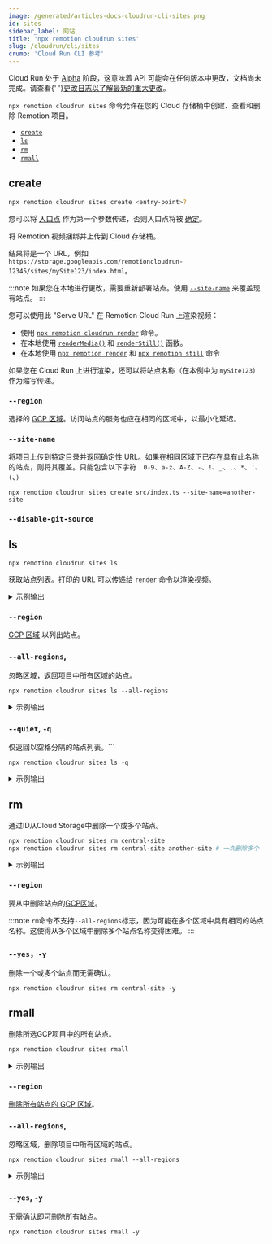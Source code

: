 ```yaml
---
image: /generated/articles-docs-cloudrun-cli-sites.png
id: sites
sidebar_label: 网站
title: 'npx remotion cloudrun sites'
slug: /cloudrun/cli/sites
crumb: 'Cloud Run CLI 参考'
---
```


<ExperimentalBadge>
  <p>
    Cloud Run 处于 <a href="/docs/cloudrun-alpha">Alpha</a> 阶段，这意味着 API 可能会在任何版本中更改，文档尚未完成。请查看{' '}<a href="https://remotion.dev/changelog">更改日志以了解最新的重大更改</a>。
  </p>
</ExperimentalBadge>

`npx remotion cloudrun sites` 命令允许在您的 Cloud 存储桶中创建、查看和删除 Remotion 项目。

- [`create`](#create)
- [`ls`](#ls)
- [`rm`](#rm)
- [`rmall`](#rmall)

## create

```bash
npx remotion cloudrun sites create <entry-point>?
```

您可以将 [入口点](/docs/terminology/entry-point) 作为第一个参数传递，否则入口点将被 [确定](/docs/terminology/entry-point#which-entry-point-is-being-used)。

将 Remotion 视频捆绑并上传到 Cloud 存储桶。

结果将是一个 URL，例如 `https://storage.googleapis.com/remotioncloudrun-12345/sites/mySite123/index.html`。

:::note
如果您在本地进行更改，需要重新部署站点。使用 [`--site-name`](#--site-name) 来覆盖现有站点。
:::

您可以使用此 "Serve URL" 在 Remotion Cloud Run 上渲染视频：

- 使用 [`npx remotion cloudrun render`](/docs/cloudrun/cli/render) 命令。
- 在本地使用 [`renderMedia()`](/docs/renderer/render-media) 和 [`renderStill()`](/docs/renderer/render-still) 函数。
- 在本地使用 [`npx remotion render`](/docs/cli) 和 [`npx remotion still`](/docs/cli) 命令

如果您在 Cloud Run 上进行渲染，还可以将站点名称（在本例中为 `mySite123`）作为缩写传递。

### `--region`

选择的 [GCP 区域](/docs/cloudrun/region-selection)。访问站点的服务也应在相同的区域中，以最小化延迟。

### `--site-name`

将项目上传到特定目录并返回确定性 URL。如果在相同区域下已存在具有此名称的站点，则将其覆盖。只能包含以下字符：`0-9`、`a-z`、`A-Z`、`-`、`!`、`_`、`.`、`*`、`'`、`(`、`)`

```
npx remotion cloudrun sites create src/index.ts --site-name=another-site
```

### `--disable-git-source`<AvailableFrom v="4.0.182" />

<Options id="disable-git-source" />

## ls

```
npx remotion cloudrun sites ls
```

获取站点列表。打印的 URL 可以传递给 `render` 命令以渲染视频。

<details>
  <summary>示例输出</summary>
  <pre>
    2 个站点位于 us-east1，在 remotion-example 项目中。
    <br />
    <br />
    站点: another-site
    <br />
    存储桶: remotioncloudrun-12345
    <br />
    区域: us-east1
    <br />
    服务 URL: https://storage.googleapis.com/remotioncloudrun-12345/sites/another-site/index.html
    <br />
    <br />
    站点: test-site
    <br />
    存储桶: remotioncloudrun-12345
    <br />
    区域: us-east1
    <br />
    服务 URL:
    https://storage.googleapis.com/remotioncloudrun-12345/sites/test-site/index.html
    <br />
  </pre>
</details>

### `--region`

[GCP 区域](/docs/cloudrun/region-selection) 以列出站点。

### `--all-regions`,

忽略区域，返回项目中所有区域的站点。

```
npx remotion cloudrun sites ls --all-regions
```

<details>
  <summary>示例输出</summary>
  <pre>
    3 个站点位于所有区域，在 remotion-example 项目中。
    <br />
    <br />
    站点: another-site
    <br />
    存储桶: remotioncloudrun-12345
    <br />
    区域: us-east1
    <br />
    服务 URL: https://storage.googleapis.com/remotioncloudrun-12345/sites/another-site/index.html
    <br />
    <br />
    站点: test-site
    <br />
    存储桶: remotioncloudrun-12345
    <br />
    区域: us-east1
    <br />
    服务 URL:
    https://storage.googleapis.com/remotioncloudrun-12345/sites/test-site/index.html
    <br />
    <br />
    站点: central-site
    <br />
    存储桶: remotioncloudrun-abcdefgh
    <br />
    区域: us-central1
    <br />
    服务 URL: https://storage.googleapis.com/remotioncloudrun-abcdefgh/sites/central-site/index.html
  </pre>
</details>

### `--quiet`, `-q`

仅返回以空格分隔的站点列表。```

```
npx remotion cloudrun sites ls -q
```

<details>
  <summary>示例输出</summary>
  <pre>
    another-site test-site central-site
    <br />
  </pre>
</details>

## rm

通过ID从Cloud Storage中删除一个或多个站点。

```bash
npx remotion cloudrun sites rm central-site
npx remotion cloudrun sites rm central-site another-site # 一次删除多个
```

<details>
  <summary>示例输出</summary>
  <pre>
    站点：central-site
    <br />
    存储桶：remotioncloudrun-abcdefgh
    <br />
    区域：us-central1
    <br />
    服务网址：
    https://storage.googleapis.com/remotioncloudrun-abcdefgh/sites/central-site/index.html
    <br />
    <br />
    删除？（Y/n）Y<br />
    从存储桶remotioncloudrun-abcdefgh中删除了站点central-site。
    <br />
  </pre>
</details>

### `--region`

要从中删除站点的[GCP区域](/docs/cloudrun/region-selection)。

:::note
`rm`命令不支持`--all-regions`标志，因为可能在多个区域中具有相同的站点名称。这使得从多个区域中删除多个站点名称变得困难。
:::

### `--yes`，`-y`

删除一个或多个站点而无需确认。

```
npx remotion cloudrun sites rm central-site -y
```

## rmall

删除所选GCP项目中的所有站点。

```bash
npx remotion cloudrun sites rmall
```

<details>
  <summary>示例输出</summary>
  <pre>
    检索us-east1中的站点。
    <br />
    <br />
    站点：another-site
    <br />
    存储桶：remotioncloudrun-12345
    <br />
    区域：us-east1
    <br />
    服务网址：https://storage.googleapis.com/remotioncloudrun-12345/sites/another-site/index.html
    <br />
    <br />
    删除？（Y/n）n<br />
    跳过站点 - another-site。
    <br />
    <br />
    <br />
    站点：test-site
    <br />
    存储桶：remotioncloudrun-12345
    <br />
    区域：us-east1
    <br />
    服务网址：https://storage.googleapis.com/remotioncloudrun-12345/sites/test-site/index.html
    <br />
    <br />
    删除？（Y/n）n<br />
    跳过站点 - test-site。
  </pre>
</details>

### `--region`

[删除所有站点的 GCP 区域](/docs/cloudrun/region-selection)。



### `--all-regions`,

忽略区域，删除项目中所有区域的站点。

```
npx remotion cloudrun sites rmall --all-regions
```

<details>
  <summary>示例输出</summary>
  <pre>
    检索所有区域的站点。
    <br />
    <br />
    站点: another-site
    <br />
    存储桶: remotioncloudrun-12345
    <br />
    区域: us-east1
    <br />
    服务 URL: https://storage.googleapis.com/remotioncloudrun-12345/sites/another-site/index.html
    <br />
    <br />
    删除？(Y/n) n<br />
    跳过站点 - another-site。
    <br />
    <br />
    <br />
    站点: test-site
    <br />
    存储桶: remotioncloudrun-12345
    <br />
    区域: us-east1
    <br />
    服务 URL: https://storage.googleapis.com/remotioncloudrun-12345/sites/test-site/index.html
    <br />
    <br />
    删除？(Y/n) n<br />
    跳过站点 - test-site。
    <br />
    <br />
    <br />
    站点: central-site
    <br />
    存储桶: remotioncloudrun-abcdefgh
    <br />
    区域: us-central1
    <br />
    服务 URL: https://storage.googleapis.com/remotioncloudrun-abcdefgh/sites/central-site/index.html
    <br />
    <br />
    删除？(Y/n) n<br />
    跳过站点 - central-site。
  </pre>
</details>

### `--yes`, `-y`

无需确认即可删除所有站点。

```
npx remotion cloudrun sites rmall -y
```
